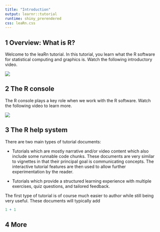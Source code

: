 ```yaml
---
title: "Introduction"
output: learnr::tutorial
runtime: shiny_prerendered
css: leaRn.css
---
```


## 1 Overview: What is R? 

Welcome to the leaRn tutorial. In this tutorial, you learn what the R software for statistical computing and graphics is. Watch the following introductory video.

![](https://youtu.be/3violRIWo38)

## 2 The R console
The R console plays a key role when we work with the R software. Watch the following video to learn more.

![](https://youtu.be/nrMekWkgi3g)

## 3 The R help system 

There are two main types of tutorial documents:

* Tutorials which are mostly narrative and/or video content which also include some runnable code chunks. These documents are very similar to vignettes in that their principal goal is communicating concepts. The interactive tutorial features are then used to allow further experimentation by the reader.

* Tutorials which provide a structured learning experience with multiple exercises, quiz questions, and tailored feedback.

The first type of tutorial is of course much easier to author while still being very useful. These documents will typically add 

```r
1 + 1
```

## 4 More



